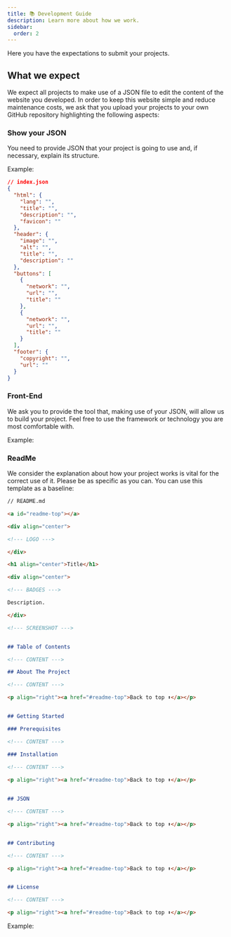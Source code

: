 ```yaml
---
title: 📚 Development Guide
description: Learn more about how we work.
sidebar:
  order: 2
---
```



Here you have the expectations to submit your projects.

## What we expect

We expect all projects to make use of a JSON file to edit the content of the website you developed.
In order to keep this website simple and reduce maintenance costs, we ask that you upload your projects to your own GitHub repository highlighting the following aspects:

### Show your JSON
You need to provide JSON that your project is going to use and, if necessary, explain its structure.

Example:

```json
// index.json
{
  "html": {
    "lang": "",
    "title": "",
    "description": "",
    "favicon": ""
  },
  "header": {
    "image": "",
    "alt": "",
    "title": "",
    "description": ""
  },
  "buttons": [
    {
      "network": "",
      "url": "",
      "title": ""
    },
    {
      "network": "",
      "url": "",
      "title": ""
    }
  ],
  "footer": {
    "copyright": "",
    "url": ""
  }
}
```

### Front-End

We ask you to provide the tool that, making use of your JSON, will allow us to build your project. Feel free to use the framework or technology you are most comfortable with.

Example:

<LinkCard
  title="Astro Framework"
  description="The web framework for content-driven websites."
  href="https://astro.build"
  target="_blank"
/>

### ReadMe

We consider the explanation about how your project works is vital for the correct use of it. Please be as specific as you can. You can use this template as a baseline:

```md
// README.md

<a id="readme-top"></a>

<div align="center">

<!--- LOGO --->

</div>

<h1 align="center">Title</h1>

<div align="center">

<!--- BADGES --->

Description.

</div>

<!--- SCREENSHOT --->


## Table of Contents

<!--- CONTENT --->

## About The Project

<!--- CONTENT --->

<p align="right"><a href="#readme-top">Back to top ⬆️</a></p>


## Getting Started

### Prerequisites

<!--- CONTENT --->

### Installation

<!--- CONTENT --->
   
<p align="right"><a href="#readme-top">Back to top ⬆️</a></p>


## JSON

<!--- CONTENT --->

<p align="right"><a href="#readme-top">Back to top ⬆️</a></p>


## Contributing

<!--- CONTENT --->

<p align="right"><a href="#readme-top">Back to top ⬆️</a></p>


## License

<!--- CONTENT --->

<p align="right"><a href="#readme-top">Back to top ⬆️</a></p>
```

Example:

<LinkCard
  title="README.md"
  description="Here you have a use case for this template. Feel free to adapt it to your needs."
  href="https://github.com/MarcosKlender/AstroLinkHub/blob/main/README.md"
  target="_blank"
/>